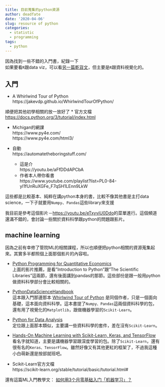 ```yaml
---
title: 目前蒐集的python資源
author: deadfate
date: '2020-04-06'
slug: resource of python
categories:
  - statistic
  - programming
tags:
  - python
---
```

因為找到一些不錯的入門書，紀錄一下    
如果要看```R```跟data viz，可以看[另一篇乾貨文](https://hackmd.io/@deadfate/rJ1Ix9nLU/https%3A%2F%2Fhackmd.io%2F%40deadfate%2FHk0SPGpXL)，但主要是```R```跟資料視覺化的。    

## 入門  

* A Whirlwind Tour of Python  
https://jakevdp.github.io/WhirlwindTourOfPython/

順便把其他初學相關的放一放好了
* 官方文檔
<https://docs.python.org/3/tutorial/index.html>  

* Michigan的網課    
https://www.py4e.com/   
https://www.py4e.com/html3/

* 自動    
https://automatetheboringstuff.com/
    - 這是介    
https://youtu.be/aFfDDdAPCbA
    - 作者本人帶你看書    
https://www.youtube.com/playlist?list=PL0-84-yl1fUnRuXGFe_F7qSH1LEnn9LkW    

這些都是比較基本、純粹在講python本身的書，比較不像其他書是主打data science，一下子就要用```Numpy```、```Pandas```這些library來支援  

我目前是參考這個影片－<https://youtu.be/eTxyviU0Ddo>的菜單進行。這個頻道還滿不錯的，會討論一些關於資料科學跟python的問題跟影片。    

## machine learning     
因為之前有幸修了管院ML的相關課程，所以也順便把python相關的資源蒐集起來。其實多半都照個上面那個影片的內容啦。  

* [Python Programming for Quantitative Economics](https://python-programming.quantecon.org/index_toc.html)     
上面的影片推薦，是看"Introduction to Python"跟"The Scientific Libraries"這兩節，還有後面講到pandas的那節。這些部份是跟一般用python做資料科學部分會比較相關的。  

* [PythonDataScienceHandbook](https://jakevdp.github.io/PythonDataScienceHandbook/)    
這本跟入門那邊那本 [Whirlwind Tour of Python](https://jakevdp.github.io/WhirlwindTourOfPython/) 是同個作者，只是一個面向基礎，這本面向資料科學。這本書提了```Numpy、Pandas```這兩個資料科學的包，還有用了視覺化的```Matplotlib```，跟做機器學習的```Scikit-Learn```。

* [Python for Data Analysis](http://shop.oreilly.com/product/0636920050896.do)     
定位跟上面那本類似，主要講一些資料科學的套件，差在沒有```Scikit-Learn```。  
* [Hands-On Machine Learning with Scikit-Learn, Keras, and TensorFlow](http://shop.oreilly.com/product/0636920142874.do)     
看名字就知道，主要是講機器學習跟深度學習的包。除了```Scikit-Learn```，還有很有名的```Keras、TensorFlow```。雖然好像又有其他更紅的框架了，不過我這種小白萌新還是按部就班吧。  

* Scikit-Learn官方文檔    
https://scikit-learn.org/stable/tutorial/basic/tutorial.html#  

還有這篇ML入門教學文：     [如何用3个月零基础入门「机器学习」？](https://zhuanlan.zhihu.com/p/29704017)